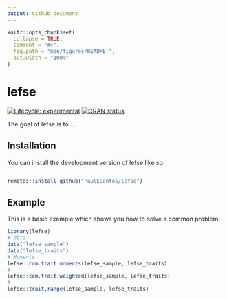 ```yaml
---
output: github_document
---
```


<!-- README.md is generated from README.Rmd. Please edit that file -->

```r
knitr::opts_chunk$set(
  collapse = TRUE,
  comment = "#>",
  fig.path = "man/figures/README-",
  out.width = "100%"
)
```

# lefse

<!-- badges: start -->
[![Lifecycle: experimental](https://img.shields.io/badge/lifecycle-experimental-orange.svg)](https://lifecycle.r-lib.org/articles/stages.html#experimental)
[![CRAN status](https://www.r-pkg.org/badges/version/lefse)](https://CRAN.R-project.org/package=lefse)
<!-- badges: end -->

The goal of lefse is to ...

## Installation

You can install the development version of lefse like so:

``` r

remotes::install_github("PaulESantos/lefse")

```

## Example

This is a basic example which shows you how to solve a common problem:

```r
library(lefse)
# data
data("lefse_sample")
data("lefse_traits")
# Moments
lefse::com.trait.moments(lefse_sample, lefse_traits)
# 
lefse::com.trait.weighted(lefse_sample, lefse_traits)
#
lefse::trait.range(lefse_sample, lefse_traits)
```

